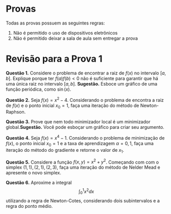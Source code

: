 # Provas

Todas as provas possuem as seguintes regras:

1. Não é permitido o uso de dispositivos eletrônicos
2. Não é permitido deixar a sala de aula sem entregar a prova

# Revisão para a Prova 1


<div class='alert alert-info'>
**Questão 1.** Considere o problema de encontrar a raiz de $f(x)$ no intervalo $[a,b]$. Explique porque ter $f(a)f(b)<0$ não é suficiente para garantir que há uma única raiz no intervalo $[a,b]$. **Sugestão.** Esboce um gráfico de uma função periódica, como $\sin(x)$.
</div>

<div class='alert alert-info'>
**Questão 2.** Seja $f(x)=x^2-4$. Considerando o problema de encontra a raiz de $f(x)$ e o ponto inicial $x_0=1$, faça uma iteração do método de Newton-Raphson.
</div>

<div class='alert alert-info'>
**Questão 3.** Prove que nem todo minimizador local é um minimizador global.**Sugestão.** Você pode esboçar um gráfico para criar seu argumento.
</div>

<div class='alert alert-info'>
**Questão 4.** Seja $f(x)=x^4-1$. Considerando o problema de minimização de $f(x)$, o ponto inicial $x_0=1$ e a taxa de aprendizagem $\alpha=0,1$, faça uma iteração do método do gradiente e retorne o valor de $x_1$.
</div>

<div class='alert alert-info'>
**Questão 5.** Considere a função $f(x,y)=x^2+y^2$. Começando com com o simplex $(1,1),(2,1),(2,3)$, faça uma iteração do método de Nelder Mead e apresente o novo simplex.
</div>


<div class='alert alert-info'>
**Questão 6.** Aproxime a integral
$$\int_0^1 x^2dx$$
utilizando a regra de Newton-Cotes, considerando dois subintervalos e a regra do ponto médio.
</div>
